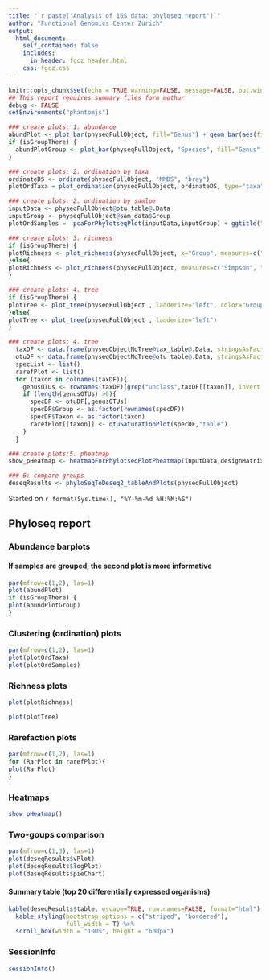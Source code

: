```yaml
---
title: "`r paste('Analysis of 16S data: phyloseq report')`"
author: "Functional Genomics Center Zurich"
output: 
  html_document:
    self_contained: false
    includes:
      in_header: fgcz_header.html
    css: fgcz.css
---
```


```r
knitr::opts_chunk$set(echo = TRUE,warning=FALSE, message=FALSE, out.width = "49%")
## This report requires summary files form mothur
debug <- FALSE
setEnvironments("phantomjs")
```

```r
### create plots: 1. abundance
abundPlot <- plot_bar(physeqFullObject, fill="Genus") + geom_bar(aes(fill=Genus), stat="identity", position="stack")
if (isGroupThere) {
  abundPlotGroup <- plot_bar(physeqFullObject, "Species", fill="Genus", facet_grid=~Group) + geom_bar(aes(fill=Genus), stat="identity", position="stack")
}
```

```r
### create plots: 2. ordination by taxa 
ordinateDS <- ordinate(physeqFullObject, "NMDS", "bray")
plotOrdTaxa = plot_ordination(physeqFullObject, ordinateDS, type="taxa", color="Phylum") + facet_wrap(~Phylum, 3) + ggtitle("Taxa ordination") + theme(legend.position = "none") 
```

```r
### create plots: 2. ordination by samlpe
inputData <- physeqFullObject@otu_table@.Data
inputGroup <- physeqFullObject@sam_data$Group
plotOrdSamples =  pcaForPhylotseqPlot(inputData,inputGroup) + ggtitle("Sample ordination")
```

```r
### create plots: 3. richness 
if (isGroupThere) {
plotRichness <- plot_richness(physeqFullObject, x="Group", measures=c("Simpson", "Shannon"), color="Group")
}else{
plotRichness <- plot_richness(physeqFullObject, measures=c("Simpson", "Shannon"))
}
```

```r
### create plots: 4. tree
if (isGroupThere) {
plotTree <- plot_tree(physeqFullObject , ladderize="left", color="Group")
}else{
plotTree <- plot_tree(physeqFullObject , ladderize="left")
}
```

```r
### create plots: 4. tree
  taxDF <- data.frame(physeqObjectNoTree@tax_table@.Data, stringsAsFactors = F)
  otuDF <- data.frame(physeqObjectNoTree@otu_table@.Data, stringsAsFactors = F)
  specList <- list()
  rarefPlot <- list()
  for (taxon in colnames(taxDF)){
    genusOTUs <- rownames(taxDF)[grep("unclass",taxDF[[taxon]], invert = T)]
    if (length(genusOTUs) >0){
      specDF <- otuDF[,genusOTUs]
      specDF$Group <- as.factor(rownames(specDF))
      specDF$Taxon <- as.factor(taxon)
      rarefPlot[[taxon]] <- otuSaturationPlot(specDF,"table")
    }
  }
```

```r
### create plots:5. pheatmap
show_pHeatmap <- heatmapForPhylotseqPlotPheatmap(inputData,designMatrix)
```


```r
### 6: compare groups
deseqResults <- phyloSeqToDeseq2_tableAndPlots(physeqFullObject)
```

Started on `r format(Sys.time(), "%Y-%m-%d %H:%M:%S")`

## Phyloseq report {.tabset}
### Abundance barplots
#### If samples are grouped, the second plot  is more informative
```r
par(mfrow=c(1,2), las=1)
plot(abundPlot)
if (isGroupThere) {
plot(abundPlotGroup)
}
```

### Clustering (ordination) plots
```r
par(mfrow=c(1,2), las=1)
plot(plotOrdTaxa)
plot(plotOrdSamples)
```

### Richness plots
```r
plot(plotRichness)
```

```r
plot(plotTree)
```

### Rarefaction plots
```r
par(mfrow=c(1,2), las=1)
for (RarPlot in rarefPlot){
plot(RarPlot)
}
```

### Heatmaps
```r
show_pHeatmap()
```

### Two-goups comparison
```r
par(mfrow=c(1,3), las=1)
plot(deseqResults$vPlot)
plot(deseqResults$logPlot)
plot(deseqResults$pieChart)
```

#### Summary table (top 20 differentially expressed organisms)
```r
kable(deseqResults$table, escape=TRUE, row.names=FALSE, format="html") %>%
  kable_styling(bootstrap_options = c("striped", "bordered"),
                full_width = T) %>%
  scroll_box(width = "100%", height = "600px")
```

### SessionInfo
```r
sessionInfo()
```

